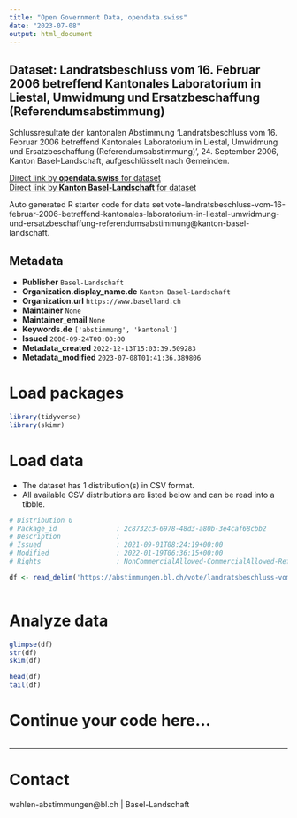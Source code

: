 ```yaml
---
title: "Open Government Data, opendata.swiss"
date: "2023-07-08"
output: html_document
---
```


## Dataset: Landratsbeschluss vom 16. Februar 2006 betreffend Kantonales Laboratorium in Liestal, Umwidmung und Ersatzbeschaffung (Referendumsabstimmung)

Schlussresultate der kantonalen Abstimmung 'Landratsbeschluss vom 16. Februar 2006 betreffend Kantonales Laboratorium in Liestal, Umwidmung und Ersatzbeschaffung (Referendumsabstimmung)', 24. September 2006, Kanton Basel-Landschaft, aufgeschlüsselt nach Gemeinden.

[Direct link by **opendata.swiss** for dataset](https://opendata.swiss/de/dataset/landratsbeschluss-vom-16-februar-2006-betreffend-kantonales-laboratorium-in-liestal-umwidmung-u)<br>
[Direct link by **Kanton Basel-Landschaft** for dataset](https://abstimmungen.bl.ch/vote/landratsbeschluss-vom-16-februar-2006-betreffend-kantonales-laboratorium-in-liestal-umwidmung-und-ersatzbeschaffung-referendumsabstimmung/data)

Auto generated R starter code for data set vote-landratsbeschluss-vom-16-februar-2006-betreffend-kantonales-laboratorium-in-liestal-umwidmung-und-ersatzbeschaffung-referendumsabstimmung@kanton-basel-landschaft.

## Metadata

- **Publisher** `Basel-Landschaft`
- **Organization.display_name.de** `Kanton Basel-Landschaft`
- **Organization.url** `https://www.baselland.ch`
- **Maintainer** `None`
- **Maintainer_email** `None`
- **Keywords.de** `['abstimmung', 'kantonal']`
- **Issued** `2006-09-24T00:00:00`
- **Metadata_created** `2022-12-13T15:03:39.509283`
- **Metadata_modified** `2023-07-08T01:41:36.389806`


# Load packages

```r

library(tidyverse)
library(skimr)

```

# Load data

-   The dataset has 1 distribution(s) in CSV format.
-   All available CSV distributions are listed below and can be read into a tibble.

```r

# Distribution 0
# Package_id               : 2c8732c3-6978-48d3-a80b-3e4caf68cbb2
# Description              : 
# Issued                   : 2021-09-01T08:24:19+00:00
# Modified                 : 2022-01-19T06:36:15+00:00
# Rights                   : NonCommercialAllowed-CommercialAllowed-ReferenceRequired

df <- read_delim('https://abstimmungen.bl.ch/vote/landratsbeschluss-vom-16-februar-2006-betreffend-kantonales-laboratorium-in-liestal-umwidmung-und-ersatzbeschaffung-referendumsabstimmung/data-csv')



```

# Analyze data

```r

glimpse(df)
str(df)
skim(df)

head(df)
tail(df)

```

# Continue your code here...

```r

```

------------------------------------------------------------------------

# Contact

wahlen-abstimmungen@bl.ch | Basel-Landschaft
